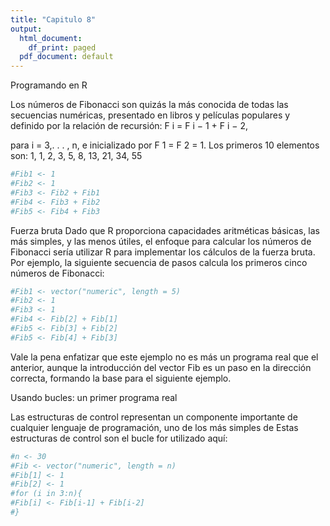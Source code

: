 ```yaml
---
title: "Capitulo 8"
output:
  html_document:
    df_print: paged
  pdf_document: default
---
```


Programando en R

Los números de Fibonacci son quizás la más conocida de todas las secuencias numéricas,
presentado en libros y películas populares y definido por la relación de recursión:
F i = F i − 1 + F i − 2,

para i = 3,. . . , n, e inicializado por F 1 = F 2 = 1. Los primeros 10 elementos son:
1, 1, 2, 3, 5, 8, 13, 21, 34, 55


```r
#Fib1 <- 1
#Fib2 <- 1
#Fib3 <- Fib2 + Fib1
#Fib4 <- Fib3 + Fib2
#Fib5 <- Fib4 + Fib3
```
Fuerza  bruta
Dado que R proporciona capacidades aritméticas básicas, las más simples, y las menos útiles, el enfoque para calcular los números de Fibonacci sería utilizar R para implementar los cálculos de la fuerza bruta. Por ejemplo, la siguiente secuencia de pasos
calcula los primeros cinco números de Fibonacci:


```r
#Fib1 <- vector("numeric", length = 5)
#Fib2 <- 1
#Fib3 <- 1
#Fib4 <- Fib[2] + Fib[1]
#Fib5 <- Fib[3] + Fib[2]
#Fib5 <- Fib[4] + Fib[3]
```

Vale la pena enfatizar que este ejemplo no es más un programa real que el anterior, aunque la introducción del vector Fib es un paso en la dirección correcta, formando la base para el siguiente ejemplo.

Usando bucles: un primer programa real

Las estructuras de control representan un componente importante de cualquier lenguaje de programación, uno de los más simples de
Estas estructuras de control son el bucle for utilizado aquí:

```r
#n <- 30
#Fib <- vector("numeric", length = n)
#Fib[1] <- 1
#Fib[2] <- 1
#for (i in 3:n){
#Fib[i] <- Fib[i-1] + Fib[i-2]
#}
```